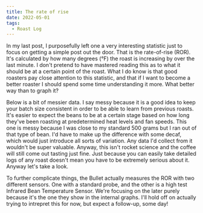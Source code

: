 ```yaml
---
title: The rate of rise
date: 2022-05-01
tags:
  - Roast Log
---
```



In my last post, I purposefully left one a very interesting statistic just to focus on getting a simple post out the door. That is the rate-of-rise (ROR). It's calculated by how many degrees (°F) the roast is increasing by over the last minute. I don't pretend to have mastered reading this as to what it should be at a certain point of the roast. What I do know is that good roasters pay close attention to this statistic, and that if I want to become a better roaster I should spend some time understanding it more. What better way than to graph it?

Below is a bit of messier data. I say messy because it is a good idea to keep your batch size consistent in order to be able to learn from previous roasts. It's easier to expect the beans to be at a certain stage based on how long they've been roasting at predetermined heat levels and fan speeds. This one is messy because I was close to my standard 500 grams but I ran out of that type of bean. I'd have to make up the difference with some decaf, which would just introduce all sorts of variation. Any data I'd collect from it wouldn't be super valuable. Anyway, this isn't rocket science and the coffee will still come out tasting just fine. Just because you can easily take detailed logs of any roast doesn't mean you have to be extremely serious about it. Anyway let's take a look.

<RateOfRise />

To further complicate things, the Bullet actually measures the ROR with two different sensors. One with a standard probe, and the other is a high test Infrared Bean Temperature Sensor. We're focusing on the later purely because it's the one they show in the internal graphs. I'll hold off on actually trying to intrepret this for now, but expect a follow-up, some day!